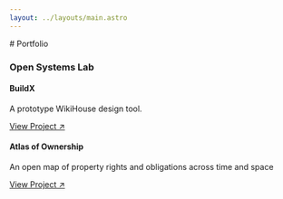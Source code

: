 ```yaml
---
layout: ../layouts/main.astro
---
```


<div class="max-w-4xl mx-auto prose">
# Portfolio

### Open Systems Lab

#### BuildX

A prototype WikiHouse design tool.

[View Project ↗](https://github.com/pipefold/buildx-app)

#### Atlas of Ownership

An open map of property rights and obligations across time and space

[View Project  ↗](https://atlasofownership.org) 
</div>
